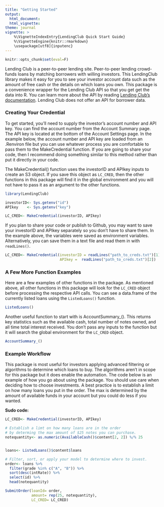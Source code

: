 ```yaml
---
title: "Getting Started"
output: 
  html_document:
  html_vignette:
theme: journal
vignette: >
    %\VignetteIndexEntry{LendingClub Quick Start Guide}
    %\VignetteEngine{knitr::rmarkdown}
    \usepackage[utf8]{inputenc}
---
```


```r
knitr::opts_chunk$set(eval=F)
```

Lending Club is a peer-to-peer lending site.  Peer-to-peer lending crowd-funds loans by matching borrowers with willing investors. This LendingClub library makes it easy for you to see your investor account data such as the amount of free cash or the details on which loans you own. This package is a convenience wrapper for the Lending Club API so that you get get the data into R. You can learn more about the API by reading [Lending Club's documentation](https://www.lendingclub.com/developers/lc-api.action).  Lending Club does not offer an API for borrower data.


### Creating Your Credential 
To get started, you'll need to supply the investor's account number and API key. You can find the account number from the Account Summary page. The API key is located at the bottom of the Account Settings page. In the example below, the account number and API key are loaded from an .Renviron file but you can use whatever process you are comfortable to pass them to the MakeCredential function. If you are going to share your code, then I recommend doing something similar to this method rather than put it directly in your code.

The MakeCredential() function uses the investorID and APIkey inputs to create an S3 object. If you save this object as <code>LC_CRED</code>, then the other functions in this package will find it in the global environment and you will not have to pass it as an argument to the other functions. 

```r
library(LendingClub)

investorID<- Sys.getenv("id")
APIkey    <- Sys.getenv("key")

LC_CRED<- MakeCredential(investorID, APIkey)
``` 

If you plan to share your code or publish to Github, you may want to save your investorID and APIkey separately so you don't have to share them.  In the example above, the variables were saved as environment variables.  Alternatively, you can save them in a text file and read them in with <code>readLines()</code>. 

```r
LC_CRED<- MakeCredential(investorID = readLines("path_to_creds.txt")[1],
                         APIkey =  readLines("path_to_creds.txt")[2])
```

### A Few More Function Examples 
Here are a few examples of other functions in the package. As mentioned above, all other functions in this package will look for the <code>LC_CRED</code> object before processing the respective API calls.  You can see a data.frame of the currently listed loans using the <code>ListedLoans()</code> function.  

```r
ListedLoans()
```

Another useful function to start with is AccountSummary_(). This returns key statistics such as the available cash, total number of notes owned, and all time total interest received. You don't pass any inputs to the function but it will search the global environment for the <code>LC_CRED</code> object. 
```r
AccountSummary_()
```


### Example Workflow
This package is most useful for investors applying advanced filtering or algorithms to determine which loans to buy.  The algorithms aren't in scope for this package but it does enable the automation. The code below is an example of how you go about using the package.  You should use care when deciding how to choose investments. A best practice is to establish a limit on how many loans you put in the order. The max is determined by the amount of available funds in your account but you could do less if you wanted. 



**Sudo code:**
```r
LC_CRED<- MakeCredential(investorID, APIkey)

# Establish a limt on how many loans are in the order 
# by determing the max amount of $25 notes you can purchase.
notequantity<- as.numeric(AvailableCash()$content[2, 2]) %/% 25


loans<- ListedLoans()$content$loans

# Filter, sort, or apply your model to determine where to invest.
order<- loans %>%
  filter(grade %in% c("A", "B")) %>%
  sort(desc(intRate)) %>%
  select(id) %>%
  head(notequantity) 

SubmitOrder(loanId= order,
            amount= rep(25, notequantity),
            LC_CRED= LC_CRED)
````
